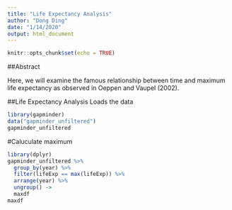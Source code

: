 ```yaml
---
title: "Life Expectancy Analysis"
author: "Dong Ding"
date: "1/14/2020"
output: html_document
---
```


```r
knitr::opts_chunk$set(echo = TRUE)
```

##Abstract

Here, we will examine the famous relationship between  time and maximum life expectancy as observed in Oeppen and Vaupel (2002).

##Life Expectancy Analysis
Loads the data 
```r
library(gapminder)
data("gapminder_unfiltered")
gapminder_unfiltered
```

#Caluculate maximum
```r
library(dplyr)
gapminder_unfiltered %>% 
  group_by(year) %>% 
  filter(lifeExp == max(lifeExp)) %>%
  arrange(year) %>%
  ungroup() ->
  maxdf
maxdf
```










